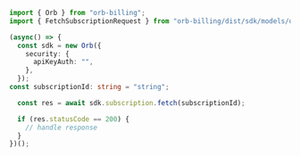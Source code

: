 ```typescript Fetch.ts
import { Orb } from "orb-billing";
import { FetchSubscriptionRequest } from "orb-billing/dist/sdk/models/operations";

(async() => {
  const sdk = new Orb({
    security: {
      apiKeyAuth: "",
    },
  });
const subscriptionId: string = "string";

  const res = await sdk.subscription.fetch(subscriptionId);

  if (res.statusCode == 200) {
    // handle response
  }
})();
```
